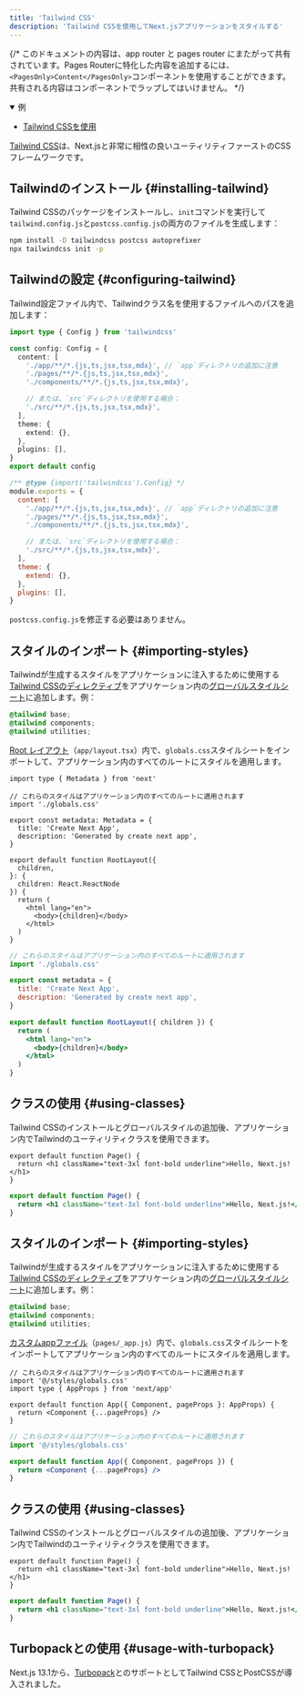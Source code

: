 ```yaml
---
title: 'Tailwind CSS'
description: 'Tailwind CSSを使用してNext.jsアプリケーションをスタイルする'
---
```


{/* このドキュメントの内容は、app router と pages router にまたがって共有されています。Pages Routerに特化した内容を追加するには、`<PagesOnly>Content</PagesOnly>`コンポーネントを使用することができます。共有される内容はコンポーネントでラップしてはいけません。 */}

<PagesOnly>

<details open>
  <summary>例</summary>

- [Tailwind CSSを使用](https://github.com/vercel/next.js/tree/canary/examples/with-tailwindcss)

</details>

</PagesOnly>

[Tailwind CSS](https://tailwindcss.com/)は、Next.jsと非常に相性の良いユーティリティファーストのCSSフレームワークです。

## Tailwindのインストール {#installing-tailwind}

Tailwind CSSのパッケージをインストールし、`init`コマンドを実行して`tailwind.config.js`と`postcss.config.js`の両方のファイルを生成します：

```bash title="Terminal"
npm install -D tailwindcss postcss autoprefixer
npx tailwindcss init -p
```

## Tailwindの設定 {#configuring-tailwind}

Tailwind設定ファイル内で、Tailwindクラス名を使用するファイルへのパスを追加します：

<Tabs>
<TabItem value="ts" label="TypeScript">

```ts title="tailwind.config.ts" switcher
import type { Config } from 'tailwindcss'

const config: Config = {
  content: [
    './app/**/*.{js,ts,jsx,tsx,mdx}', // `app`ディレクトリの追加に注意
    './pages/**/*.{js,ts,jsx,tsx,mdx}',
    './components/**/*.{js,ts,jsx,tsx,mdx}',

    // または、`src`ディレクトリを使用する場合：
    './src/**/*.{js,ts,jsx,tsx,mdx}',
  ],
  theme: {
    extend: {},
  },
  plugins: [],
}
export default config
```

</TabItem>
<TabItem value="js" label="JavaScript">

```js title="tailwind.config.js" switcher
/** @type {import('tailwindcss').Config} */
module.exports = {
  content: [
    './app/**/*.{js,ts,jsx,tsx,mdx}', // `app`ディレクトリの追加に注意
    './pages/**/*.{js,ts,jsx,tsx,mdx}',
    './components/**/*.{js,ts,jsx,tsx,mdx}',

    // または、`src`ディレクトリを使用する場合：
    './src/**/*.{js,ts,jsx,tsx,mdx}',
  ],
  theme: {
    extend: {},
  },
  plugins: [],
}
```

</TabItem>
</Tabs>

`postcss.config.js`を修正する必要はありません。

<AppOnly>

## スタイルのインポート {#importing-styles}

Tailwindが生成するスタイルをアプリケーションに注入するために使用する[Tailwind CSSのディレクティブ](https://tailwindcss.com/docs/functions-and-directives#directives)をアプリケーション内の[グローバルスタイルシート](/docs/app/building-your-application/styling/css#global-styles)に追加します。例：

```css title="app/globals.css"
@tailwind base;
@tailwind components;
@tailwind utilities;
```

[Root レイアウト](/docs/app/building-your-application/routing/layouts-and-templates#root-layout-required)（`app/layout.tsx`）内で、`globals.css`スタイルシートをインポートして、アプリケーション内のすべてのルートにスタイルを適用します。

<Tabs>
<TabItem value="tsx" label="TypeScript">

```tsx title="app/layout.tsx" switcher
import type { Metadata } from 'next'

// これらのスタイルはアプリケーション内のすべてのルートに適用されます
import './globals.css'

export const metadata: Metadata = {
  title: 'Create Next App',
  description: 'Generated by create next app',
}

export default function RootLayout({
  children,
}: {
  children: React.ReactNode
}) {
  return (
    <html lang="en">
      <body>{children}</body>
    </html>
  )
}
```

</TabItem>
<TabItem value="jsx" label="JavaScript">

```jsx title="app/layout.js" switcher
// これらのスタイルはアプリケーション内のすべてのルートに適用されます
import './globals.css'

export const metadata = {
  title: 'Create Next App',
  description: 'Generated by create next app',
}

export default function RootLayout({ children }) {
  return (
    <html lang="en">
      <body>{children}</body>
    </html>
  )
}
```

</TabItem>
</Tabs>

## クラスの使用 {#using-classes}

Tailwind CSSのインストールとグローバルスタイルの追加後、アプリケーション内でTailwindのユーティリティクラスを使用できます。

<Tabs>
<TabItem value="tsx" label="TypeScript">

```tsx title="app/page.tsx" switcher
export default function Page() {
  return <h1 className="text-3xl font-bold underline">Hello, Next.js!</h1>
}
```

</TabItem>
<TabItem value="jsx" label="JavaScript">

```jsx title="app/page.js" switcher
export default function Page() {
  return <h1 className="text-3xl font-bold underline">Hello, Next.js!</h1>
}
```

</TabItem>
</Tabs>

</AppOnly>

<PagesOnly>

## スタイルのインポート {#importing-styles}

Tailwindが生成するスタイルをアプリケーションに注入するために使用する[Tailwind CSSのディレクティブ](https://tailwindcss.com/docs/functions-and-directives#directives)をアプリケーション内の[グローバルスタイルシート](https://nextjs.org/docs/canary/pages/building-your-application/styling/css#global-styles)に追加します。例：

```css title="styles/globals.css"
@tailwind base;
@tailwind components;
@tailwind utilities;
```

[カスタムappファイル](https://nextjs.org/docs/canary/pages/building-your-application/routing/custom-app)（`pages/_app.js`）内で、`globals.css`スタイルシートをインポートしてアプリケーション内のすべてのルートにスタイルを適用します。

<Tabs>
<TabItem value="tsx" label="TypeScript">

```tsx title="pages/_app.tsx" switcher
// これらのスタイルはアプリケーション内のすべてのルートに適用されます
import '@/styles/globals.css'
import type { AppProps } from 'next/app'

export default function App({ Component, pageProps }: AppProps) {
  return <Component {...pageProps} />
}
```

</TabItem>
<TabItem value="jsx" label="JavaScript">

```jsx title="pages/_app.js" switcher
// これらのスタイルはアプリケーション内のすべてのルートに適用されます
import '@/styles/globals.css'

export default function App({ Component, pageProps }) {
  return <Component {...pageProps} />
}
```

</TabItem>
</Tabs>

## クラスの使用 {#using-classes}

Tailwind CSSのインストールとグローバルスタイルの追加後、アプリケーション内でTailwindのユーティリティクラスを使用できます。

<Tabs>
<TabItem value="tsx" label="TypeScript">

```tsx title="pages/index.tsx" switcher
export default function Page() {
  return <h1 className="text-3xl font-bold underline">Hello, Next.js!</h1>
}
```

</TabItem>
<TabItem value="jsx" label="JavaScript">

```jsx title="pages/index.js" switcher
export default function Page() {
  return <h1 className="text-3xl font-bold underline">Hello, Next.js!</h1>
}
```

</TabItem>
</Tabs>

</PagesOnly>

## Turbopackとの使用 {#usage-with-turbopack}

Next.js 13.1から、[Turbopack](https://turbo.build/pack/docs/features/css#tailwind-css)とのサポートとしてTailwind CSSとPostCSSが導入されました。
